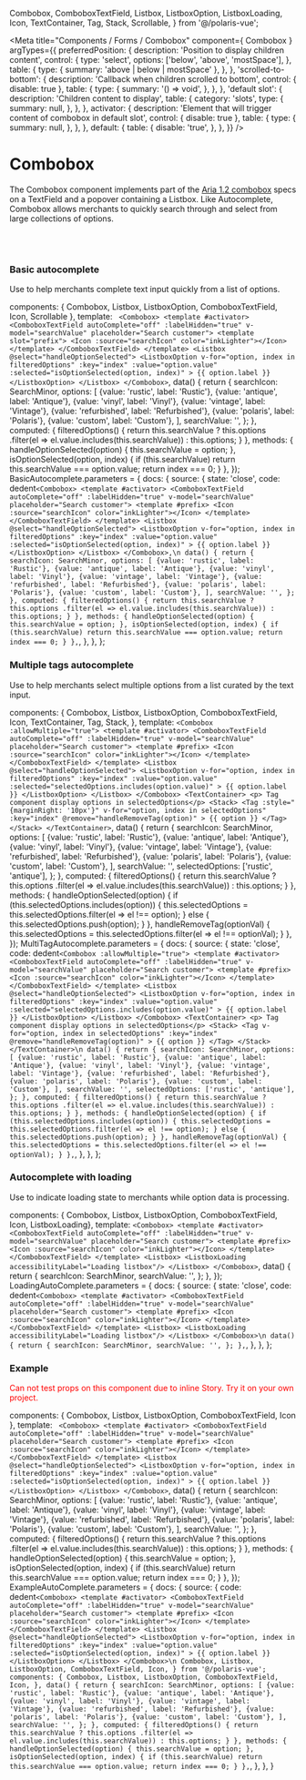 
  Combobox,
  ComboboxTextField,
  Listbox,
  ListboxOption,
  ListboxLoading,
  Icon,
  TextContainer,
  Tag,
  Stack,
  Scrollable,
} from '@/polaris-vue';

<Meta
  title="Components / Forms / Combobox"
  component={ Combobox }
  argTypes={{
    preferredPosition: {
      description: 'Position to display children content',
      control: {
        type: 'select',
        options: ['below', 'above', 'mostSpace'],
      },
      table: {
        type: {
          summary: 'above | below | mostSpace'
        },
      },
    },
    'scrolled-to-bottom': {
      description: 'Callback when children scrolled to bottom',
      control: { disable: true },
      table: {
        type: {
          summary: '() => void',
        },
      },
    },
    'default slot': {
      description: 'Children content to display',
      table: {
        category: 'slots',
        type: {
          summary: null,
        },
      },
    },
    activator: {
      description: 'Element that will trigger content of combobox in default slot',
      control: { disable: true },
      table: {
        type: {
          summary: null,
        },
      },
    },
    default: {
      table: {
        disable: 'true',
      },
    },
  }}
/>

# Combobox

The Combobox component implements part of the [Aria 1.2 combobox](https://www.w3.org/TR/wai-aria-practices-1.2/#combobox) specs on a TextField and a popover containing a Listbox.
Like Autocomplete, Combobox allows merchants to quickly search through and select from large collections of options.

<br/><br/>

### Basic autocomplete

Use to help merchants complete text input quickly from a list of options.

  components: { Combobox, Listbox, ListboxOption, ComboboxTextField, Icon, Scrollable },
  template: `
  <Combobox>
    <template #activator>
      <ComboboxTextField autoComplete="off" :labelHidden="true" v-model="searchValue" placeholder="Search customer">
        <template slot="prefix">
          <Icon :source="searchIcon" color="inkLighter"></Icon>
        </template>
      </ComboboxTextField>
    </template>
    <Listbox @select="handleOptionSelected">
      <ListboxOption
        v-for="option, index in filteredOptions"
        :key="index"
        :value="option.value"
        :selected="isOptionSelected(option, index)"
      >
        {{ option.label }}
      </ListboxOption>
    </Listbox>
  </Combobox>`,
  data() {
    return {
      searchIcon: SearchMinor,
      options: [
        {value: 'rustic', label: 'Rustic'},
        {value: 'antique', label: 'Antique'},
        {value: 'vinyl', label: 'Vinyl'},
        {value: 'vintage', label: 'Vintage'},
        {value: 'refurbished', label: 'Refurbished'},
        {value: 'polaris', label: 'Polaris'},
        {value: 'custom', label: 'Custom'},
      ],
      searchValue: '',
    };
  },
  computed: {
    filteredOptions() {
      return this.searchValue
        ? this.options
          .filter(el => el.value.includes(this.searchValue))
        : this.options;
    }
  },
  methods: {
    handleOptionSelected(option) {
      this.searchValue = option;
    },
    isOptionSelected(option, index) {
      if (this.searchValue) return this.searchValue === option.value;
      return index === 0;
    }
  },
});
BasicAutocomplete.parameters = {
  docs: {
    source: {
      state: 'close',
      code: dedent`
        <Combobox>
          <template #activator>
            <ComboboxTextField autoComplete="off" :labelHidden="true" v-model="searchValue" placeholder="Search customer">
              <template #prefix>
                <Icon :source="searchIcon" color="inkLighter"></Icon>
              </template>
            </ComboboxTextField>
          </template>
          <Listbox @select="handleOptionSelected">
            <ListboxOption
              v-for="option, index in filteredOptions"
              :key="index"
              :value="option.value"
              :selected="isOptionSelected(option, index)"
            >
              {{ option.label }}
            </ListboxOption>
          </Listbox>
        </Combobox>,\n
        data() {
          return {
            searchIcon: SearchMinor,
            options: [
              {value: 'rustic', label: 'Rustic'},
              {value: 'antique', label: 'Antique'},
              {value: 'vinyl', label: 'Vinyl'},
              {value: 'vintage', label: 'Vintage'},
              {value: 'refurbished', label: 'Refurbished'},
              {value: 'polaris', label: 'Polaris'},
              {value: 'custom', label: 'Custom'},
            ],
            searchValue: '',
          };
        },
        computed: {
          filteredOptions() {
            return this.searchValue
              ? this.options
                .filter(el => el.value.includes(this.searchValue))
              : this.options;
          }
        },
        methods: {
          handleOptionSelected(option) {
            this.searchValue = option;
          },
          isOptionSelected(option, index) {
            if (this.searchValue) return this.searchValue === option.value;
            return index === 0;
          }
        },
      `,
    },
  },
};

<Canvas>
  <Story story={BasicAutocomplete} name="Basic Autocomplete" height="400px" inline={false}></Story>
</Canvas>

### Multiple tags autocomplete

Use to help merchants select multiple options from a list curated by the text input.

  components: {
    Combobox,
    Listbox,
    ListboxOption,
    ComboboxTextField,
    Icon,
    TextContainer,
    Tag,
    Stack,
  },
  template: `
  <Combobox :allowMultiple="true">
    <template #activator>
      <ComboboxTextField autoComplete="off" :labelHidden="true" v-model="searchValue" placeholder="Search customer">
        <template #prefix>
          <Icon :source="searchIcon" color="inkLighter"></Icon>
        </template>
      </ComboboxTextField>
    </template>
    <Listbox @select="handleOptionSelected">
      <ListboxOption
        v-for="option, index in filteredOptions"
        :key="index"
        :value="option.value"
        :selected="selectedOptions.includes(option.value)"
      >
        {{ option.label }}
      </ListboxOption>
    </Listbox>
  </Combobox>
  <TextContainer>
    <p> Tag component display options in selectedOptions</p>
    <Stack>
      <Tag
        :style="{marginRight: '10px'}"
        v-for="option, index in selectedOptions"
        :key="index"
        @remove="handleRemoveTag(option)"
      >
        {{ option }}
      </Tag>
    </Stack>
  </TextContainer>
  `,
  data() {
    return {
      searchIcon: SearchMinor,
      options: [
        {value: 'rustic', label: 'Rustic'},
        {value: 'antique', label: 'Antique'},
        {value: 'vinyl', label: 'Vinyl'},
        {value: 'vintage', label: 'Vintage'},
        {value: 'refurbished', label: 'Refurbished'},
        {value: 'polaris', label: 'Polaris'},
        {value: 'custom', label: 'Custom'},
      ],
      searchValue: '',
      selectedOptions: ['rustic', 'antique'],
    };
  },
  computed: {
    filteredOptions() {
      return this.searchValue
        ? this.options
          .filter(el => el.value.includes(this.searchValue))
        : this.options;
    }
  },
  methods: {
    handleOptionSelected(option) {
      if (this.selectedOptions.includes(option)) {
        this.selectedOptions = this.selectedOptions.filter(el => el !== option);
      }
      else {
        this.selectedOptions.push(option);
      }
    },
    handleRemoveTag(optionVal) {
      this.selectedOptions = this.selectedOptions.filter(el => el !== optionVal);
    }
  },
});
MultiTagAutocomplete.parameters = {
  docs: {
    source: {
      state: 'close',
      code: dedent`
      <Combobox :allowMultiple="true">
        <template #activator>
          <ComboboxTextField autoComplete="off" :labelHidden="true" v-model="searchValue" placeholder="Search customer">
            <template #prefix>
              <Icon :source="searchIcon" color="inkLighter"></Icon>
            </template>
          </ComboboxTextField>
        </template>
        <Listbox @select="handleOptionSelected">
          <ListboxOption
            v-for="option, index in filteredOptions"
            :key="index"
            :value="option.value"
            :selected="selectedOptions.includes(option.value)"
          >
            {{ option.label }}
          </ListboxOption>
        </Listbox>
      </Combobox>
      <TextContainer>
        <p> Tag component display options in selectedOptions</p>
        <Stack>
          <Tag
            v-for="option, index in selectedOptions"
            :key="index"
            @remove="handleRemoveTag(option)"
          >
            {{ option }}
          </Tag>
        </Stack>
      </TextContainer>\n
      data() {
        return {
          searchIcon: SearchMinor,
          options: [
            {value: 'rustic', label: 'Rustic'},
            {value: 'antique', label: 'Antique'},
            {value: 'vinyl', label: 'Vinyl'},
            {value: 'vintage', label: 'Vintage'},
            {value: 'refurbished', label: 'Refurbished'},
            {value: 'polaris', label: 'Polaris'},
            {value: 'custom', label: 'Custom'},
          ],
          searchValue: '',
          selectedOptions: ['rustic', 'antique'],
        };
      },
      computed: {
        filteredOptions() {
          return this.searchValue
            ? this.options
              .filter(el => el.value.includes(this.searchValue))
            : this.options;
        }
      },
      methods: {
        handleOptionSelected(option) {
          if (this.selectedOptions.includes(option)) {
            this.selectedOptions = this.selectedOptions.filter(el => el !== option);
          }
          else {
            this.selectedOptions.push(option);
          }
        },
        handleRemoveTag(optionVal) {
          this.selectedOptions = this.selectedOptions.filter(el => el !== optionVal);
        }
      },
      `,
    },
  },
};

<Canvas>
  <Story story={MultiTagAutocomplete} name="Multiple tags autocomplete" height="400px" inline={false}></Story>
</Canvas>

### Autocomplete with loading

Use to indicate loading state to merchants while option data is processing.

  components: { Combobox, Listbox, ListboxOption, ComboboxTextField, Icon,  ListboxLoading},
  template: `
  <Combobox>
    <template #activator>
      <ComboboxTextField autoComplete="off" :labelHidden="true" v-model="searchValue" placeholder="Search customer">
        <template #prefix>
          <Icon :source="searchIcon" color="inkLighter"></Icon>
        </template>
      </ComboboxTextField>
    </template>
    <Listbox>
      <ListboxLoading accessibilityLabel="Loading listbox"/>
    </Listbox>
  </Combobox>
  `,
  data() {
    return {
      searchIcon: SearchMinor,
      searchValue: '',
    };
  },
});
LoadingAutoComplete.parameters = {
  docs: {
    source: {
      state: 'close',
      code: dedent`
        <Combobox>
          <template #activator>
            <ComboboxTextField autoComplete="off" :labelHidden="true" v-model="searchValue" placeholder="Search customer">
              <template #prefix>
                <Icon :source="searchIcon" color="inkLighter"></Icon>
              </template>
            </ComboboxTextField>
          </template>
          <Listbox>
            <ListboxLoading accessibilityLabel="Loading listbox"/>
          </Listbox>
        </Combobox>\n
        data() {
          return {
            searchIcon: SearchMinor,
            searchValue: '',
          };
        },
      `,
    },
  },
};

<Canvas>
  <Story story={LoadingAutoComplete} name="Autocomplete with loading" height="200px" inline={false}></Story>
</Canvas>

### Example

<font color="red"> Can not test props on this component due to inline Story. Try it on your own project. </font>

  components: { Combobox, Listbox, ListboxOption, ComboboxTextField, Icon },
  template: `
  <Combobox>
    <template #activator>
      <ComboboxTextField autoComplete="off" :labelHidden="true" v-model="searchValue" placeholder="Search customer">
        <template #prefix>
          <Icon :source="searchIcon" color="inkLighter"></Icon>
        </template>
      </ComboboxTextField>
    </template>
    <Listbox @select="handleOptionSelected">
      <ListboxOption
        v-for="option, index in filteredOptions"
        :key="index"
        :value="option.value"
        :selected="isOptionSelected(option, index)"
      >
        {{ option.label }}
      </ListboxOption>
    </Listbox>
  </Combobox>`,
  data() {
    return {
      searchIcon: SearchMinor,
      options: [
        {value: 'rustic', label: 'Rustic'},
        {value: 'antique', label: 'Antique'},
        {value: 'vinyl', label: 'Vinyl'},
        {value: 'vintage', label: 'Vintage'},
        {value: 'refurbished', label: 'Refurbished'},
        {value: 'polaris', label: 'Polaris'},
        {value: 'custom', label: 'Custom'},
      ],
      searchValue: '',
    };
  },
  computed: {
    filteredOptions() {
      return this.searchValue
        ? this.options
          .filter(el => el.value.includes(this.searchValue))
        : this.options;
    }
  },
  methods: {
    handleOptionSelected(option) {
      this.searchValue = option;
    },
    isOptionSelected(option, index) {
      if (this.searchValue) return this.searchValue === option.value;
      return index === 0;
    }
  },
});
ExampleAutoComplete.parameters = {
  docs: {
    source: {
      code: dedent`
        <Combobox>
          <template #activator>
            <ComboboxTextField autoComplete="off" :labelHidden="true" v-model="searchValue" placeholder="Search customer">
              <template #prefix>
                <Icon :source="searchIcon" color="inkLighter"></Icon>
              </template>
            </ComboboxTextField>
          </template>
          <Listbox @select="handleOptionSelected">
            <ListboxOption
              v-for="option, index in filteredOptions"
              :key="index"
              :value="option.value"
              :selected="isOptionSelected(option, index)"
            >
              {{ option.label }}
            </ListboxOption>
          </Listbox>
        </Combobox>\n
          Combobox,
          Listbox,
          ListboxOption,
          ComboboxTextField,
          Icon,
        } from '@/polaris-vue';
        components: {
          Combobox,
          Listbox,
          ListboxOption,
          ComboboxTextField,
          Icon,
        },
        data() {
            return {
              searchIcon: SearchMinor,
              options: [
                {value: 'rustic', label: 'Rustic'},
                {value: 'antique', label: 'Antique'},
                {value: 'vinyl', label: 'Vinyl'},
                {value: 'vintage', label: 'Vintage'},
                {value: 'refurbished', label: 'Refurbished'},
                {value: 'polaris', label: 'Polaris'},
                {value: 'custom', label: 'Custom'},
              ],
              searchValue: '',
            };
          },
          computed: {
            filteredOptions() {
              return this.searchValue
                ? this.options
                  .filter(el => el.value.includes(this.searchValue))
                : this.options;
            }
          },
          methods: {
            handleOptionSelected(option) {
              this.searchValue = option;
            },
            isOptionSelected(option, index) {
              if (this.searchValue) return this.searchValue === option.value;
              return index === 0;
            }
          },
      `,
    },
  },
}

<Canvas>
  <Story story={ExampleAutoComplete} name="Example" height="400px" inline={false}></Story>
</Canvas>

<ArgsTable story="Example"/>
